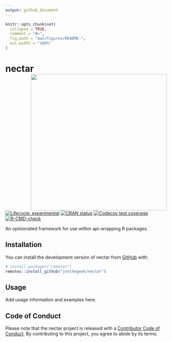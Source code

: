 ```yaml
---
output: github_document
---
```


<!-- README.md is generated from README.Rmd. Please edit that file -->

```r
knitr::opts_chunk$set(
  collapse = TRUE,
  comment = "#>",
  fig.path = "man/figures/README-",
  out.width = "100%"
)
```

# nectar <a href="https://jonthegeek.github.io/nectar/"><img src="man/figures/logo.svg" align="right" height="424" /></a>

<!-- badges: start -->
[![Lifecycle: experimental](https://img.shields.io/badge/lifecycle-experimental-orange.svg)](https://lifecycle.r-lib.org/articles/stages.html#experimental)
[![CRAN status](https://www.r-pkg.org/badges/version/nectar)](https://CRAN.R-project.org/package=nectar)
[![Codecov test coverage](https://codecov.io/gh/jonthegeek/nectar/branch/main/graph/badge.svg)](https://app.codecov.io/gh/jonthegeek/nectar?branch=main)
[![R-CMD-check](https://github.com/jonthegeek/nectar/actions/workflows/R-CMD-check.yaml/badge.svg)](https://github.com/jonthegeek/nectar/actions/workflows/R-CMD-check.yaml)
<!-- badges: end -->

An opinionated framework for use within api-wrapping R packages.

## Installation

You can install the development version of nectar from [GitHub](https://github.com/) with:

``` r
# install.packages("remotes")
remotes::install_github("jonthegeek/nectar")
```

## Usage

Add usage information and examples here.

## Code of Conduct

Please note that the nectar project is released with a [Contributor Code of Conduct](https://jonthegeek.github.io/nectar/CODE_OF_CONDUCT.html). By contributing to this project, you agree to abide by its terms.
